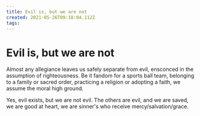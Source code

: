 ```yaml
---
title: Evil is, but we are not
created: 2021-05-26T09:18:04.112Z
tags:
---
```


# Evil is, but we are not

Almost any allegiance leaves us safely separate from evil, ensconced in the assumption of righteousness. Be it fandom for a sports ball team, belonging to a family or sacred order, practicing a religion or adopting a faith, we assume the moral high ground.

Yes, evil exists, but we are not evil. The others are evil, and we are saved, we are good at heart, we are sinner's who receive mercy/salvation/grace.
